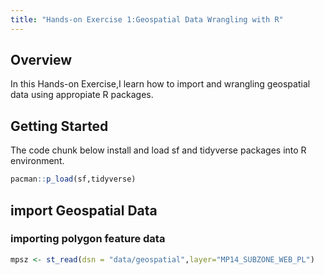 ```yaml
---
title: "Hands-on Exercise 1:Geospatial Data Wrangling with R"
---
```


## Overview 

In this Hands-on Exercise,I learn how to import and wrangling geospatial data using appropiate R packages.

## Getting Started

The code chunk below install and load sf and tidyverse packages into R environment.

```r
pacman::p_load(sf,tidyverse)

```

## import Geospatial Data

### importing polygon feature data

```r
mpsz <- st_read(dsn = "data/geospatial",layer="MP14_SUBZONE_WEB_PL")
```
